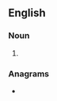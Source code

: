 {{also|Eagers}}
==English==

===Noun===
{{head|en|noun plural form}}

# {{plural of|eager|lang=en}}

===Anagrams===
* {{anagrams|en|Saeger|Seager|aegers|agrees|eagres|geares|grease|searge|ægers}}